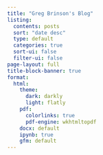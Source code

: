---
title: "Greg Brinson's Blog"
listing:
  contents: posts
  sort: "date desc"
  type: default
  categories: true
  sort-ui: false
  filter-ui: false
page-layout: full
title-block-banner: true
format: 
  html: 
    theme:
      dark: darkly
      light: flatly
    pdf:
      colorlinks: true
      pdf-engine: wkhtmltopdf
    docx: default
    ipynb: true
    gfm: default
---
